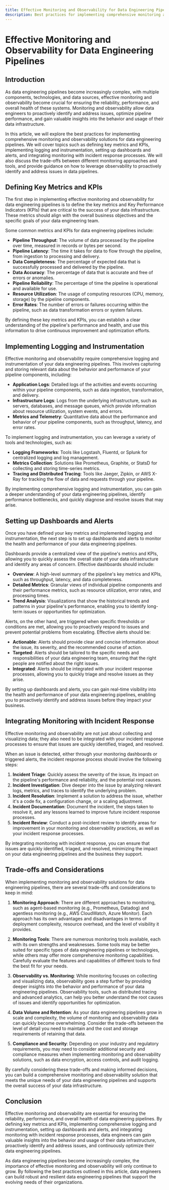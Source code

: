 ```yaml
---
title: Effective Monitoring and Observability for Data Engineering Pipelines
description: Best practices for implementing comprehensive monitoring and observability solutions
---
```


# Effective Monitoring and Observability for Data Engineering Pipelines

## Introduction

As data engineering pipelines become increasingly complex, with multiple components, technologies, and data sources, effective monitoring and observability become crucial for ensuring the reliability, performance, and overall health of these systems. Monitoring and observability allow data engineers to proactively identify and address issues, optimize pipeline performance, and gain valuable insights into the behavior and usage of their data infrastructure.

In this article, we will explore the best practices for implementing comprehensive monitoring and observability solutions for data engineering pipelines. We will cover topics such as defining key metrics and KPIs, implementing logging and instrumentation, setting up dashboards and alerts, and integrating monitoring with incident response processes. We will also discuss the trade-offs between different monitoring approaches and tools, and provide guidance on how to leverage observability to proactively identify and address issues in data pipelines.

## Defining Key Metrics and KPIs

The first step in implementing effective monitoring and observability for data engineering pipelines is to define the key metrics and Key Performance Indicators (KPIs) that are critical to the success of your data infrastructure. These metrics should align with the overall business objectives and the specific goals of your data engineering team.

Some common metrics and KPIs for data engineering pipelines include:

- **Pipeline Throughput**: The volume of data processed by the pipeline over time, measured in records or bytes per second.
- **Pipeline Latency**: The time it takes for data to flow through the pipeline, from ingestion to processing and delivery.
- **Data Completeness**: The percentage of expected data that is successfully processed and delivered by the pipeline.
- **Data Accuracy**: The percentage of data that is accurate and free of errors or anomalies.
- **Pipeline Reliability**: The percentage of time the pipeline is operational and available for use.
- **Resource Utilization**: The usage of computing resources (CPU, memory, storage) by the pipeline components.
- **Error Rates**: The number of errors or failures occurring within the pipeline, such as data transformation errors or system failures.

By defining these key metrics and KPIs, you can establish a clear understanding of the pipeline's performance and health, and use this information to drive continuous improvement and optimization efforts.

## Implementing Logging and Instrumentation

Effective monitoring and observability require comprehensive logging and instrumentation of your data engineering pipelines. This involves capturing and storing relevant data about the behavior and performance of your pipeline components, including:

- **Application Logs**: Detailed logs of the activities and events occurring within your pipeline components, such as data ingestion, transformation, and delivery.
- **Infrastructure Logs**: Logs from the underlying infrastructure, such as servers, databases, and message queues, which provide information about resource utilization, system events, and errors.
- **Metrics and Telemetry**: Quantitative data about the performance and behavior of your pipeline components, such as throughput, latency, and error rates.

To implement logging and instrumentation, you can leverage a variety of tools and technologies, such as:

- **Logging Frameworks**: Tools like Logstash, Fluentd, or Splunk for centralized logging and log management.
- **Metrics Collection**: Solutions like Prometheus, Graphite, or StatsD for collecting and storing time-series metrics.
- **Tracing and Distributed Tracing**: Tools like Jaeger, Zipkin, or AWS X-Ray for tracking the flow of data and requests through your pipeline.

By implementing comprehensive logging and instrumentation, you can gain a deeper understanding of your data engineering pipelines, identify performance bottlenecks, and quickly diagnose and resolve issues that may arise.

## Setting up Dashboards and Alerts

Once you have defined your key metrics and implemented logging and instrumentation, the next step is to set up dashboards and alerts to monitor the health and performance of your data engineering pipelines.

Dashboards provide a centralized view of the pipeline's metrics and KPIs, allowing you to quickly assess the overall state of your data infrastructure and identify any areas of concern. Effective dashboards should include:

- **Overview**: A high-level summary of the pipeline's key metrics and KPIs, such as throughput, latency, and data completeness.
- **Detailed Metrics**: Granular views of individual pipeline components and their performance metrics, such as resource utilization, error rates, and processing times.
- **Trend Analysis**: Visualizations that show the historical trends and patterns in your pipeline's performance, enabling you to identify long-term issues or opportunities for optimization.

Alerts, on the other hand, are triggered when specific thresholds or conditions are met, allowing you to proactively respond to issues and prevent potential problems from escalating. Effective alerts should be:

- **Actionable**: Alerts should provide clear and concise information about the issue, its severity, and the recommended course of action.
- **Targeted**: Alerts should be tailored to the specific needs and responsibilities of your data engineering team, ensuring that the right people are notified about the right issues.
- **Integrated**: Alerts should be integrated with your incident response processes, allowing you to quickly triage and resolve issues as they arise.

By setting up dashboards and alerts, you can gain real-time visibility into the health and performance of your data engineering pipelines, enabling you to proactively identify and address issues before they impact your business.

## Integrating Monitoring with Incident Response

Effective monitoring and observability are not just about collecting and visualizing data; they also need to be integrated with your incident response processes to ensure that issues are quickly identified, triaged, and resolved.

When an issue is detected, either through your monitoring dashboards or triggered alerts, the incident response process should involve the following steps:

1. **Incident Triage**: Quickly assess the severity of the issue, its impact on the pipeline's performance and reliability, and the potential root causes.
2. **Incident Investigation**: Dive deeper into the issue by analyzing relevant logs, metrics, and traces to identify the underlying problem.
3. **Incident Resolution**: Implement a solution to address the issue, whether it's a code fix, a configuration change, or a scaling adjustment.
4. **Incident Documentation**: Document the incident, the steps taken to resolve it, and any lessons learned to improve future incident response processes.
5. **Incident Review**: Conduct a post-incident review to identify areas for improvement in your monitoring and observability practices, as well as your incident response processes.

By integrating monitoring with incident response, you can ensure that issues are quickly identified, triaged, and resolved, minimizing the impact on your data engineering pipelines and the business they support.

## Trade-offs and Considerations

When implementing monitoring and observability solutions for data engineering pipelines, there are several trade-offs and considerations to keep in mind:

1. **Monitoring Approach**: There are different approaches to monitoring, such as agent-based monitoring (e.g., Prometheus, Datadog) and agentless monitoring (e.g., AWS CloudWatch, Azure Monitor). Each approach has its own advantages and disadvantages in terms of deployment complexity, resource overhead, and the level of visibility it provides.

2. **Monitoring Tools**: There are numerous monitoring tools available, each with its own strengths and weaknesses. Some tools may be better suited for specific types of data engineering pipelines or technologies, while others may offer more comprehensive monitoring capabilities. Carefully evaluate the features and capabilities of different tools to find the best fit for your needs.

3. **Observability vs. Monitoring**: While monitoring focuses on collecting and visualizing data, observability goes a step further by providing deeper insights into the behavior and performance of your data engineering pipelines. Observability tools, such as distributed tracing and advanced analytics, can help you better understand the root causes of issues and identify opportunities for optimization.

4. **Data Volume and Retention**: As your data engineering pipelines grow in scale and complexity, the volume of monitoring and observability data can quickly become overwhelming. Consider the trade-offs between the level of detail you need to maintain and the cost and storage requirements of retaining that data.

5. **Compliance and Security**: Depending on your industry and regulatory requirements, you may need to consider additional security and compliance measures when implementing monitoring and observability solutions, such as data encryption, access controls, and audit logging.

By carefully considering these trade-offs and making informed decisions, you can build a comprehensive monitoring and observability solution that meets the unique needs of your data engineering pipelines and supports the overall success of your data infrastructure.

## Conclusion

Effective monitoring and observability are essential for ensuring the reliability, performance, and overall health of data engineering pipelines. By defining key metrics and KPIs, implementing comprehensive logging and instrumentation, setting up dashboards and alerts, and integrating monitoring with incident response processes, data engineers can gain valuable insights into the behavior and usage of their data infrastructure, proactively identify and address issues, and continuously optimize their data engineering pipelines.

As data engineering pipelines become increasingly complex, the importance of effective monitoring and observability will only continue to grow. By following the best practices outlined in this article, data engineers can build robust and resilient data engineering pipelines that support the evolving needs of their organizations.